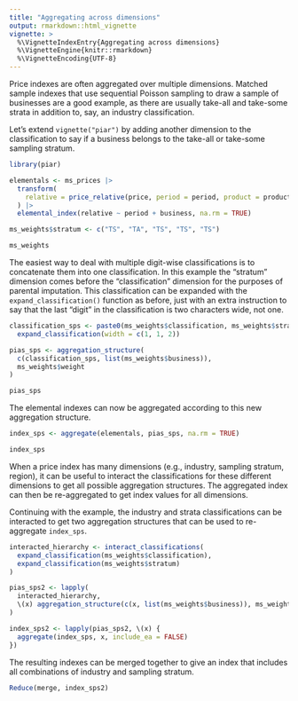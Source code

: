 ```yaml
---
title: "Aggregating across dimensions"
output: rmarkdown::html_vignette
vignette: >
  %\VignetteIndexEntry{Aggregating across dimensions}
  %\VignetteEngine{knitr::rmarkdown}
  %\VignetteEncoding{UTF-8}
---
```


Price indexes are often aggregated over multiple dimensions. Matched
sample indexes that use sequential Poisson sampling to draw a sample of
businesses are a good example, as there are usually take-all and
take-some strata in addition to, say, an industry classification.

Let's extend `vignette("piar")` by adding another dimension to the
classification to say if a business belongs to the take-all or take-some
sampling stratum.

```r
library(piar)

elementals <- ms_prices |>
  transform(
    relative = price_relative(price, period = period, product = product)
  ) |>
  elemental_index(relative ~ period + business, na.rm = TRUE)
```

```r
ms_weights$stratum <- c("TS", "TA", "TS", "TS", "TS")

ms_weights
```

The easiest way to deal with multiple digit-wise classifications is to
concatenate them into one classification. In this example the "stratum"
dimension comes before the "classification" dimension for the purposes
of parental imputation. This classification can be expanded with the
`expand_classification()` function as before, just with an extra
instruction to say that the last "digit" in the classification is two
characters wide, not one.

```r
classification_sps <- paste0(ms_weights$classification, ms_weights$stratum) |>
  expand_classification(width = c(1, 1, 2))

pias_sps <- aggregation_structure(
  c(classification_sps, list(ms_weights$business)),
  ms_weights$weight
)

pias_sps
```

The elemental indexes can now be aggregated according to this new
aggregation structure.

```r
index_sps <- aggregate(elementals, pias_sps, na.rm = TRUE)

index_sps
```

When a price index has many dimensions (e.g., industry, sampling
stratum, region), it can be useful to interact the classifications for
these different dimensions to get all possible aggregation structures.
The aggregated index can then be re-aggregated to get index values for
all dimensions.

Continuing with the example, the industry and strata classifications can
be interacted to get two aggregation structures that can be used to
re-aggregate `index_sps`.

```r
interacted_hierarchy <- interact_classifications(
  expand_classification(ms_weights$classification),
  expand_classification(ms_weights$stratum)
)

pias_sps2 <- lapply(
  interacted_hierarchy,
  \(x) aggregation_structure(c(x, list(ms_weights$business)), ms_weights$weight)
)

index_sps2 <- lapply(pias_sps2, \(x) {
  aggregate(index_sps, x, include_ea = FALSE)
})
```

The resulting indexes can be merged together to give an index that
includes all combinations of industry and sampling stratum.

```r
Reduce(merge, index_sps2)
```
